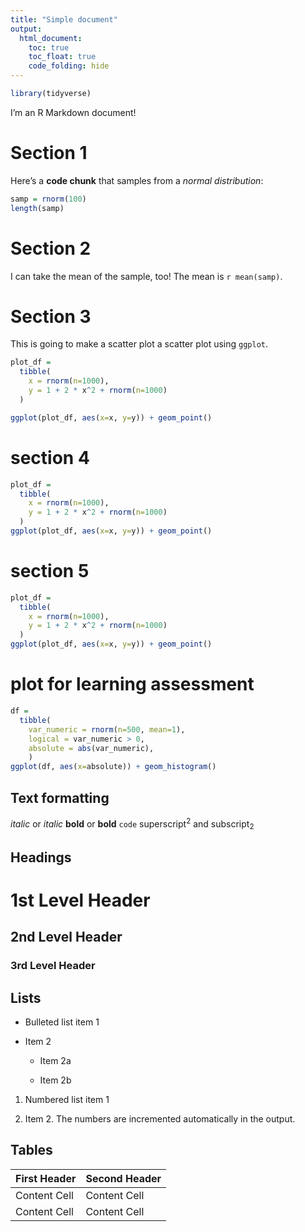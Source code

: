```yaml
---
title: "Simple document"
output:
  html_document:
    toc: true
    toc_float: true
    code_folding: hide
---
```


```r
library(tidyverse)
```


I'm an R Markdown document! 

# Section 1

Here's a **code chunk** that samples from 
a _normal distribution_:

```r
samp = rnorm(100)
length(samp)
```

# Section 2

I can take the mean of the sample, too!
The mean is `r mean(samp)`.

# Section 3

This is going to make a scatter plot a scatter plot using `ggplot`.

```r
plot_df = 
  tibble(
    x = rnorm(n=1000),
    y = 1 + 2 * x^2 + rnorm(n=1000) 
  )

ggplot(plot_df, aes(x=x, y=y)) + geom_point()
```

# section 4

```r
plot_df = 
  tibble(
    x = rnorm(n=1000),
    y = 1 + 2 * x^2 + rnorm(n=1000) 
  )
ggplot(plot_df, aes(x=x, y=y)) + geom_point()
```

# section 5

```r
plot_df = 
  tibble(
    x = rnorm(n=1000),
    y = 1 + 2 * x^2 + rnorm(n=1000) 
  )
ggplot(plot_df, aes(x=x, y=y)) + geom_point()
```


# plot for learning assessment

```r
df = 
  tibble(
    var_numeric = rnorm(n=500, mean=1),
    logical = var_numeric > 0,
    absolute = abs(var_numeric),
    )
ggplot(df, aes(x=absolute)) + geom_histogram()
```

Text formatting 
------------------------------------------------------------

*italic*  or  _italic_
**bold**  or  __bold__
`code`
superscript^2^ and subscript~2~


Headings
------------------------------------------------------------

# 1st Level Header

## 2nd Level Header

### 3rd Level Header


Lists
------------------------------------------------------------

*   Bulleted list item 1

*   Item 2

    * Item 2a

    * Item 2b

1.  Numbered list item 1

1.  Item 2. The numbers are incremented automatically in the output.


Tables 
------------------------------------------------------------

First Header  | Second Header
------------- | -------------
Content Cell  | Content Cell
Content Cell  | Content Cell

